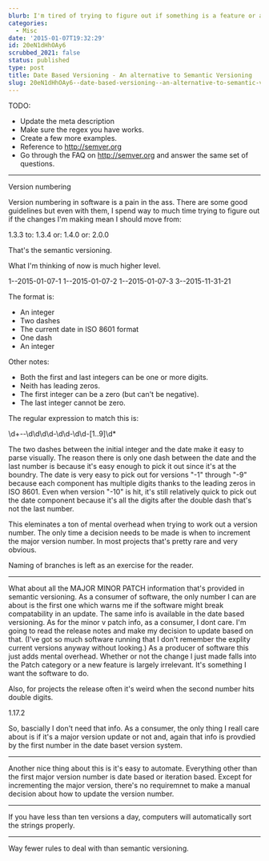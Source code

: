 ```yaml
---
blurb: I'm tired of trying to figure out if something is a feature or a patch.
categories:
  - Misc
date: '2015-01-07T19:32:29'
id: 20eN1dHhOAy6
scrubbed_2021: false
status: published
type: post
title: Date Based Versioning - An alternative to Semantic Versioning
slug: 20eN1dHhOAy6--date-based-versioning--an-alternative-to-semantic-versioning
---
```


TODO:

- Update the meta description
- Make sure the regex you have works. 
- Create a few more examples. 
- Reference to http://semver.org
- Go through the FAQ on http://semver.org and answer the same set of questions. 

---

Version numbering

Version numbering in software is a pain in the ass. There are some good guidelines but even with them, I spend way to much time trying to figure out if the changes I'm making mean I should move from:

  1.3.3
to:
  1.3.4
or:
  1.4.0
or: 
  2.0.0

That's the semantic versioning. 

What I'm thinking of now is much higher level. 

  1--2015-01-07-1
  1--2015-01-07-2
  1--2015-01-07-3
  3--2015-11-31-21
  
The format is:

- An integer
- Two dashes
- The current date in ISO 8601 format
- One dash
- An integer

Other notes:

- Both the first and last integers can be one or more digits. 
- Neith has leading zeros. 
- The first integer can be a zero (but can't be negative). 
- The last integer cannot be zero.

The regular expression to match this is:

  \d+--\d\d\d\d-\d\d-\d\d-[1..9]\d*
  
The two dashes between the initial integer and the date make it easy to parse visually. 
The reason there is only one dash between the date and the last number is because it's easy enough to pick it out since it's at the boundry. The date is very easy to pick out for versions "-1" through "-9" because each component has multiple digits thanks to the leading zeros in ISO 8601. Even when version "-10" is hit, it's still relatively quick to pick out the date component because it's all the digits after the double dash that's not the last number.

This eleminates a ton of mental overhead when trying to work out a version number. The only time a decision needs to be made is when to increment the major version number. In most projects that's pretty rare and very obvious. 

Naming of branches is left as an exercise for the reader. 

---

What about all the MAJOR MINOR PATCH information that's provided in semantic versioning. As a consumer of software, the only number I can are about is the first one which warns me if the software might break compatability in an update. The same info is available in the date based versioning. As for the minor v patch info, as a consumer, I dont care. I'm going to read the release notes and make my decision to update based on that. (I've got so much software running that I don't remember the explity current versions anyway without looking.) As a producer of software this just adds mental overhead. Whether or not the change I just made falls into the Patch category or a new feature is largely irrelevant. It's something I want the software to do. 

Also, for projects the release often it's weird when the second number hits double digits. 

  1.17.2

So, bascially I don't need that info. As a consumer, the only thing I reall care about is if it's a major version update or not and, again that info is provdied by the first number in the date baset version system. 

---

Another nice thing about this is it's easy to automate. Everything other than the first major version number is date based or iteration based. Except for incrementing the major version, there's no requiremnet to make a manual decision about how to update the version number. 

---

If you have less than ten versions a day, computers will automatically sort the strings properly. 

---

Way fewer rules to deal with than semantic versioning.
